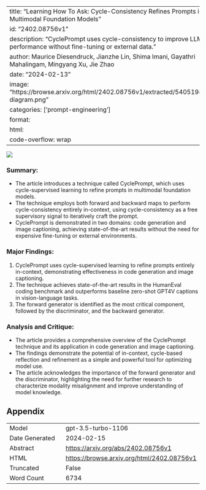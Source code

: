 
---
title: "Learning How To Ask: Cycle-Consistency Refines Prompts in Multimodal Foundation Models"
id: "2402.08756v1"
description: "CyclePrompt uses cycle-consistency to improve LLM performance without fine-tuning or external data."
author: Maurice Diesendruck, Jianzhe Lin, Shima Imani, Gayathri Mahalingam, Mingyang Xu, Jie Zhao
date: "2024-02-13"
image: "https://browse.arxiv.org/html/2402.08756v1/extracted/5405198/fig2-diagram.png"
categories: ['prompt-engineering']
format:
  html:
    code-overflow: wrap
---

![](https://browse.arxiv.org/html/2402.08756v1/extracted/5405198/fig2-diagram.png)

### **Summary:**
- The article introduces a technique called CyclePrompt, which uses cycle-supervised learning to refine prompts in multimodal foundation models.
- The technique employs both forward and backward maps to perform cycle-consistency entirely in-context, using cycle-consistency as a free supervisory signal to iteratively craft the prompt.
- CyclePrompt is demonstrated in two domains: code generation and image captioning, achieving state-of-the-art results without the need for expensive fine-tuning or external environments.

### **Major Findings:**
1. CyclePrompt uses cycle-supervised learning to refine prompts entirely in-context, demonstrating effectiveness in code generation and image captioning.
2. The technique achieves state-of-the-art results in the HumanEval coding benchmark and outperforms baseline zero-shot GPT4V captions in vision-language tasks.
3. The forward generator is identified as the most critical component, followed by the discriminator, and the backward generator.

### **Analysis and Critique:**
- The article provides a comprehensive overview of the CyclePrompt technique and its application in code generation and image captioning.
- The findings demonstrate the potential of in-context, cycle-based reflection and refinement as a simple and powerful tool for optimizing model use.
- The article acknowledges the importance of the forward generator and the discriminator, highlighting the need for further research to characterize modality misalignment and improve understanding of model knowledge.

## Appendix

|          |          |
|----------|----------|
| Model     | gpt-3.5-turbo-1106       |
| Date Generated     | 2024-02-15       |
| Abstract | [https://arxiv.org/abs/2402.08756v1](https://arxiv.org/abs/2402.08756v1)        |
| HTML     | [https://browse.arxiv.org/html/2402.08756v1](https://browse.arxiv.org/html/2402.08756v1)       |
| Truncated       | False       |
| Word Count       | 6734       |